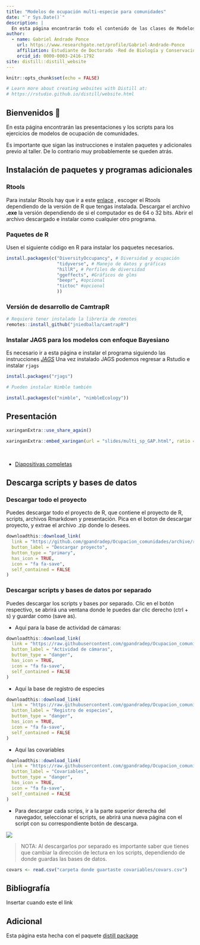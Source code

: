 ```yaml
---
title: "Modelos de ocupación multi-especie para comunidades"
date: "`r Sys.Date()`"
description: |
  En esta página encontrarán todo el contenido de las clases de Modelos de ocupación para comunidades.
author:
  - name: Gabriel Andrade Ponce
    url: https://www.researchgate.net/profile/Gabriel-Andrade-Ponce 
    affiliation: Estudiante de Doctorado -Red de Biología y Conservación de Vertebrados - INECOL
    orcid_id: 0000-0003-2416-1792
site: distill::distill_website
---
```


```r
knitr::opts_chunk$set(echo = FALSE)

# Learn more about creating websites with Distill at:
# https://rstudio.github.io/distill/website.html

```

## Bienvenidos 🙌

En esta página encontrarán las presentaciones y los scripts para los ejercicios de modelos de ocupación de comunidades.

Es importante que sigan las instrucciones e instalen paquetes y adicionales previo al taller. De lo contrario muy probablemente se queden atrás.

## Instalación de paquetes y programas adicionales

### Rtools

Para instalar Rtools hay que ir a este [enlace](https://cran.r-project.org/bin/windows/Rtools/) , escoger el Rtools dependiendo de la versión de R que tengas instalada. Descargar el archivo **.exe** la versión dependiendo de si el computador es de 64 o 32 bits. Abrir el archivo descargado e instalar como cualquier otro programa.

### Paquetes de R

Usen el siguiente código en R para instalar los paquetes necesarios.

```r
install.packages(c("DiversityOccupancy", # Diversidad y ocupación
                   "tidyverse", # Manejo de datos y gráficas
                   "hillR", # Perfiles de diversidad
                   "ggeffects", #Gráficos de glms
                   "beepr", #opcional 
                   "tictoc" #opcional
                   ))
```

### Versión de desarrollo de CamtrapR

```r
# Requiere tener instalado la librería de remotes
remotes::install_github("jniedballa/camtrapR")
```


### Instalar JAGS para los modelos con enfoque Bayesiano

Es necesario ir a esta página e instalar el programa siguiendo las instrucciones
*[JAGS](https://sourceforge.net/projects/mcmc-jags/files/)*
Una vez instalado JAGS podemos regresar a Rstudio e instalar `rjags` 

```r
install.packages("rjags")

# Pueden instalar Nimble también

install.packages(c("nimble", "nimbleEcology"))

```


## Presentación

```r
xaringanExtra::use_share_again()
```

```r
xaringanExtra::embed_xaringan(url = "slides/multi_sp_GAP.html", ratio = "16:9")
```
\

+ [Diapositivas completas](slides/multi_sp_GAP.html)


## Descarga scripts y bases de datos

### Descargar todo el proyecto

Puedes descargar todo el proyecto de R, que contiene el proyecto de R, scripts, archivos Rmarkdown y presentación. Pica en el boton de descargar proyecto, y extrae el archivo .zip donde lo desees.

```r
downloadthis::download_link(
  link = "https://github.com/gpandradep/Ocupacion_comunidades/archive/refs/heads/main.zip",
  button_label = "Descargar proyecto",
  button_type = "primary",
  has_icon = TRUE,
  icon = "fa fa-save",
  self_contained = FALSE
)

```

### Descargar scripts y bases de datos por separado

Puedes descargar los scripts y bases por separado. Clic en el botón respectivo, se abrirá una ventana donde le puedes dar clic derecho (ctrl + s) y guardar como (save as).

- Aquí para la base de actividad de cámaras:

```r
downloadthis::download_link(
  link = "https://raw.githubusercontent.com/gpandradep/Ocupacion_comunidades/main/Data/Survey/CTtable_OC.csv",
  button_label = "Actividad de cámaras",
  button_type = "danger",
  has_icon = TRUE,
  icon = "fa fa-save",
  self_contained = FALSE
)
```

- Aquí la base de registro de especies

```r
downloadthis::download_link(
  link = "https://raw.githubusercontent.com/gpandradep/Ocupacion_comunidades/main/Data/Survey/recordTable_OC.csv",
  button_label = "Registro de especies",
  button_type = "danger",
  has_icon = TRUE,
  icon = "fa fa-save",
  self_contained = FALSE
)
```

- Aquí las covariables

```r
downloadthis::download_link(
  link = "https://raw.githubusercontent.com/gpandradep/Ocupacion_comunidades/main/Data/Covs/stdcovs_OC.csv",
  button_label = "Covariables",
  button_type = "danger",
  has_icon = TRUE,
  icon = "fa fa-save",
  self_contained = FALSE
)
```

- Para descargar cada scrips, ir a la parte superior derecha del navegador, seleccionar el scripts, se abrirá una nueva página con el script con su correspondiente botón de descarga.

![](img/scripts_ints.jpg)

> NOTA: Al descargarlos por separado es importante saber que tienes que cambiar la dirección de lectura en los scripts, dependiendo de donde guardas las bases de datos.

```r
covars <- read.csv("carpeta donde guartaste covariables/covars.csv")
```


## Bibliografía

Insertar cuando este el link


## Adicional {.appendix}

Esta página esta hecha con el paquete [distill package](https://rstudio.github.io/distill/)